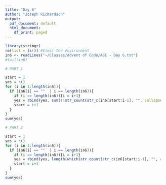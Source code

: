 ```yaml
---
title: "Day 6"
author: "Joseph Richardson"
output:
  pdf_document: default
  html_document:
    df_print: paged
---
```


```r
library(stringr)
rm(list = ls()) #Clear the environment
in6 <- readLines("~/Classes/Advent of Code/AoC - Day 6.txt")
#tail(in6)

# PART 1

start = 1
yes = c()
for (i in 1:length(in6)){
  if (in6[i] == ""  | i == length(in6)){
    if (i == length(in6)){i = i+1}
    yes = rbind(yes, sum(!!str_count(str_c(in6[start:i-1], "", collapse=""), letters)))
    start = i+1
  }
}
sum(yes)

# PART 2

start = 1
yes = c()
for (i in 1:length(in6)){
  if (in6[i] == ""  | i == length(in6)){
    if (i == length(in6)){i = i+1}
    yes = rbind(yes, length(which(str_count(str_c(in6[start:i-1], "", collapse=""), letters) == i-start)))
    start = i+1
  }
}
sum(yes)
```

